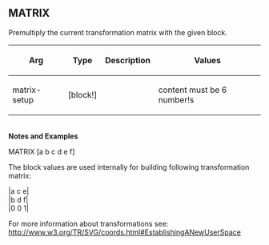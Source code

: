 == MATRIX== 

Premultiply the current transformation matrix with the given block.

{| cellspacing="1" cellpadding="4" border="0" style="background: black; color: black"
! bgcolor="silver" | Arg 
! bgcolor="silver" | Type 
! bgcolor="silver" | Description
! bgcolor="silver" | Values
|- 
| bgcolor="white" | matrix-setup
| bgcolor="white" | [block!]
| bgcolor="white" | 
| bgcolor="white" | content must be 6 number!s
|}
<br>'''Notes and Examples'''
<div class="note"><p><b></b></p>
<p>MATRIX [a b c d e f]</p>
</div>
<p>The block values are used internally for building following 
transformation matrix:</p>
<div class="note"><p><b></b></p>
<p>|a c e|<br>
|b d f|<br>
|0 0 1|</p>
</div>
<p>For more information about transformations see:
http://www.w3.org/TR/SVG/coords.html#EstablishingANewUserSpace</p>